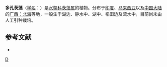 {{Speciesbox 
| taxon = Najas foveolata
| authority = A. Br. ex Magnus
| image = Najas foveolata(Najas indica).JPG
}}
'''多孔茨藻'''（[[学名|学名]]：{{lang|la|''Najas foveolata''}}）是[[水鳖科|水鳖科]][[茨藻属|茨藻属]]的植物。分布于[[印度|印度]]、[[马来西亚|马来西亚]]以及[[中国大陆|中国大陆]]的[[广西：北海|广西：北海]]等地，一般生于湖边、静水中、湖中、稻田边及流水中，目前尚未由人工引种栽培。

== 参考文献 ==
<div class="references-small">
* {{cite web| url =http://www.bioinfo.cn/db05/KmzwSpecies.php?action=view&id=12954| title =多孔茨藻| work =《中国高等植物数据库全库》| publisher =中国科学院微生物研究所| author =昆明植物研究所| accessdate =2009-02-24| deadurl =yes| archiveurl =https://web.archive.org/web/20160305090720/http://www.bioinfo.cn/db05/KmzwSpecies.php?action=view&id=12954| archivedate =2016-03-05}}
</div>
{{Taxonbar|from=Q11304418}}

[[Category:茨藻属|D]]


{{植物小作品}}